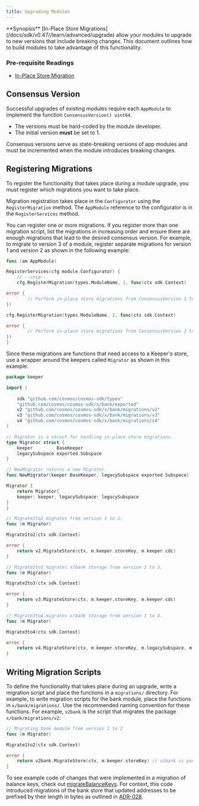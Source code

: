 ```yaml
---
title: Upgrading Modules
---
```


<Note>
**Synopsis**
[In-Place Store Migrations](/docs/sdk/v0.47//learn/advanced/upgrade) allow your modules to upgrade to new versions that include breaking changes. This document outlines how to build modules to take advantage of this functionality.
</Note>

<Note>

### Pre-requisite Readings

* [In-Place Store Migration](/docs/sdk/v0.47//learn/advanced/upgrade)

</Note>

## Consensus Version

Successful upgrades of existing modules require each `AppModule` to implement the function `ConsensusVersion() uint64`.

* The versions must be hard-coded by the module developer.
* The initial version **must** be set to 1.

Consensus versions serve as state-breaking versions of app modules and must be incremented when the module introduces breaking changes.

## Registering Migrations

To register the functionality that takes place during a module upgrade, you must register which migrations you want to take place.

Migration registration takes place in the `Configurator` using the `RegisterMigration` method. The `AppModule` reference to the configurator is in the `RegisterServices` method.

You can register one or more migrations. If you register more than one migration script, list the migrations in increasing order and ensure there are enough migrations that lead to the desired consensus version. For example, to migrate to version 3 of a module, register separate migrations for version 1 and version 2 as shown in the following example:

```go
func (am AppModule)

RegisterServices(cfg module.Configurator) {
    // --snip--
    cfg.RegisterMigration(types.ModuleName, 1, func(ctx sdk.Context)

error {
        // Perform in-place store migrations from ConsensusVersion 1 to 2.
})

cfg.RegisterMigration(types.ModuleName, 2, func(ctx sdk.Context)

error {
        // Perform in-place store migrations from ConsensusVersion 2 to 3.
})
}
```

Since these migrations are functions that need access to a Keeper's store, use a wrapper around the keepers called `Migrator` as shown in this example:

```go expandable
package keeper

import (
    
	sdk "github.com/cosmos/cosmos-sdk/types"
    "github.com/cosmos/cosmos-sdk/x/bank/exported"
	v2 "github.com/cosmos/cosmos-sdk/x/bank/migrations/v2"
	v3 "github.com/cosmos/cosmos-sdk/x/bank/migrations/v3"
	v4 "github.com/cosmos/cosmos-sdk/x/bank/migrations/v4"
)

// Migrator is a struct for handling in-place store migrations.
type Migrator struct {
    keeper         BaseKeeper
	legacySubspace exported.Subspace
}

// NewMigrator returns a new Migrator.
func NewMigrator(keeper BaseKeeper, legacySubspace exported.Subspace)

Migrator {
    return Migrator{
    keeper: keeper, legacySubspace: legacySubspace
}
}

// Migrate1to2 migrates from version 1 to 2.
func (m Migrator)

Migrate1to2(ctx sdk.Context)

error {
    return v2.MigrateStore(ctx, m.keeper.storeKey, m.keeper.cdc)
}

// Migrate2to3 migrates x/bank storage from version 2 to 3.
func (m Migrator)

Migrate2to3(ctx sdk.Context)

error {
    return v3.MigrateStore(ctx, m.keeper.storeKey, m.keeper.cdc)
}

// Migrate3to4 migrates x/bank storage from version 3 to 4.
func (m Migrator)

Migrate3to4(ctx sdk.Context)

error {
    return v4.MigrateStore(ctx, m.keeper.storeKey, m.legacySubspace, m.keeper.cdc)
}
```

## Writing Migration Scripts

To define the functionality that takes place during an upgrade, write a migration script and place the functions in a `migrations/` directory. For example, to write migration scripts for the bank module, place the functions in `x/bank/migrations/`. Use the recommended naming convention for these functions. For example, `v2bank` is the script that migrates the package `x/bank/migrations/v2`:

```go
// Migrating bank module from version 1 to 2
func (m Migrator)

Migrate1to2(ctx sdk.Context)

error {
    return v2bank.MigrateStore(ctx, m.keeper.storeKey) // v2bank is package `x/bank/migrations/v2`.
}
```

To see example code of changes that were implemented in a migration of balance keys, check out [migrateBalanceKeys](https://github.com/cosmos/cosmos-sdk/blob/v0.47.0-rc1/x/bank/migrations/v2/store.go#L52-L73). For context, this code introduced migrations of the bank store that updated addresses to be prefixed by their length in bytes as outlined in [ADR-028](/docs/sdk/v0.47/build/architecture/adr-028-public-key-addresses).
